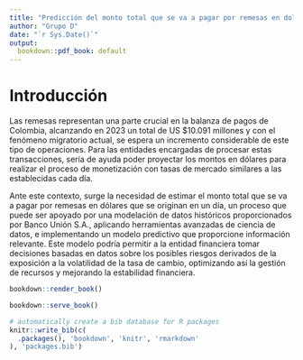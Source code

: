 ```yaml
--- 
title: "Predicción del monto total que se va a pagar por remesas en dolares que se originan en un día."
author: "Grupo D"
date: "`r Sys.Date()`"
output:
  bookdown::pdf_book: default
---
```


# Introducción

Las remesas representan una parte crucial en la balanza de pagos de Colombia, alcanzando en 2023 un total de US $10.091 millones y con el fenómeno migratorio actual, se espera un incremento considerable de este tipo de operaciones. Para las entidades encargadas de procesar estas transacciones, sería de ayuda poder proyectar los montos en dólares para realizar el proceso de monetización con tasas de mercado similares a las establecidas cada día.

Ante este contexto, surge la necesidad de estimar el monto total que se va a pagar por remesas en dólares que se originan en un día, un proceso que puede ser apoyado por una modelación de datos históricos proporcionados por Banco Unión S.A., aplicando herramientas avanzadas de ciencia de datos, e implementando un modelo predictivo que proporcione información relevante. Este modelo podría permitir a la entidad financiera tomar decisiones basadas en datos sobre los posibles riesgos derivados de la exposición a la volatilidad de la tasa de cambio, optimizando así la gestión de recursos y mejorando la estabilidad financiera.

```r
bookdown::render_book()
```



```r
bookdown::serve_book()
```


```r
# automatically create a bib database for R packages
knitr::write_bib(c(
  .packages(), 'bookdown', 'knitr', 'rmarkdown'
), 'packages.bib')
```

